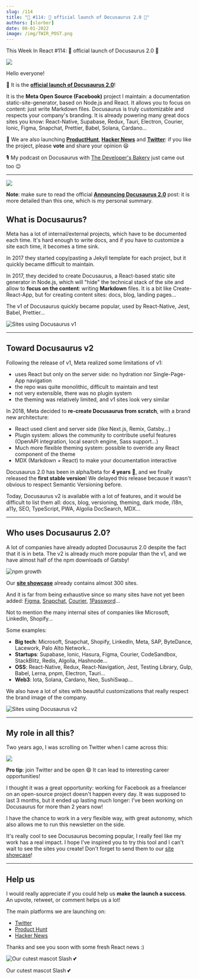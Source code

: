 ```yaml
---
slug: /114
title: "📨 #114: 🎉 official launch of Docusaurus 2.0 🥳️"
authors: [slorber]
date: 08-01-2022
image: /img/TWIR_POST.png
---
```


This Week In React #114: 🎉 official launch of Docusaurus 2.0 🥳️

![](/img/TWIR_POST.png)

<!-- truncate -->

Hello everyone!

🎉 It is the [**official launch of Docusaurus 2.0**](https://docusaurus.io/blog/2022/08/01/announcing-docusaurus-2.0?utm_campaign=This%20Week%20In%20React&utm_medium=email&utm_source=Revue%20newsletter)!

It is the **Meta Open Source (Facebook)** project I maintain: a documentation static-site-generator, based on Node.js and React. It allows you to focus on content: just write Markdown files. Docusaurus is truly customizable and respects your company's branding. It is already powering many great docs sites you know: React-Native, Supabase, Redux, Tauri, Electron, Courier, Ionic, Figma, Snapchat, Prettier, Babel, Solana, Cardano...

🙏 We are also launching [**ProductHunt**](https://www.producthunt.com/posts/docusaurus-2-0?utm_campaign=This%20Week%20In%20React&utm_medium=email&utm_source=Revue%20newsletter), [**Hacker News**](https://news.ycombinator.com/item?id=32303052&utm_campaign=This%20Week%20In%20React&utm_medium=email&utm_source=Revue%20newsletter) and [**Twitter**](https://twitter.com/docusaurus/status/1554000364432769025?utm_campaign=This%20Week%20In%20React&utm_medium=email&utm_source=Revue%20newsletter): if you like the project, please **vote** and share your opinion 😃

🎙️ My podcast on Docusaurus with [The Developer's Bakery](https://thebakery.dev/39/?utm_campaign=This%20Week%20In%20React&utm_medium=email&utm_source=Revue%20newsletter) just came out too 😉

---

[![](https://s3.amazonaws.com/revue/items/images/017/224/019/mail/social-card.png?1659345670)](https://docusaurus.io/blog/2022/08/01/announcing-docusaurus-2.0?utm_campaign=This%20Week%20In%20React&utm_medium=email&utm_source=Revue%20newsletter)

**Note**: make sure to read the official [**Announcing Docusaurus 2.0**](https://docusaurus.io/blog/2022/08/01/announcing-docusaurus-2.0) post: it is more detailed than this one, which is my personal summary.

## What is Docusaurus?

Meta has a lot of internal/external projects, which have to be documented each time. It's hard enough to write docs, and if you have to customize a site each time, it becomes a time sink.

In 2017 they started copy/pasting a Jekyll template for each project, but it quickly became difficult to maintain.

In 2017, they decided to create Docusaurus, a React-based static site generator in Node.js, which will "hide" the technical stack of the site and allow to **focus on the content**: writing **Markdown** files. It is a bit like Create-React-App, but for creating content sites: docs, blog, landing pages...

The v1 of Docusaurus quickly became popular, used by React-Native, Jest, Babel, Prettier...

![Sites using Docusaurus v1](https://s3.amazonaws.com/revue/items/images/017/224/025/original/v1.gif?1659345706)

---

## Toward Docusaurus v2

Following the release of v1, Meta realized some limitations of v1:

- uses React but only on the server side: no hydration nor Single-Page-App navigation
- the repo was quite monolithic, difficult to maintain and test
- not very extensible, there was no plugin system
- the theming was relatively limited, and v1 sites look very similar

In 2018, Meta decided to **re-create Docusaurus from scratch**, with a brand new architecture:

- React used client and server side (like Next.js, Remix, Gatsby...)
- Plugin system: allows the community to contribute useful features (OpenAPI integration, local search engine, Sass support...)
- Much more flexible theming system: possible to override any React component of the theme
- MDX (Markdown + React) to make your documentation interactive

Docusaurus 2.0 has been in alpha/beta for **4 years** 🤪, and we finally released the **first stable version**! We delayed this release because it wasn't obvious to respect Semantic Versioning before.

Today, Docusaurus v2 is available with a lot of features, and it would be difficult to list them all: docs, blog, versioning, theming, dark mode, i18n, a11y, SEO, TypeScript, PWA, Algolia DocSearch, MDX...

---

## Who uses Docusaurus 2.0?

A lot of companies have already adopted Docusaurus 2.0 despite the fact that it is in beta. The v2 is already much more popular than the v1, and we have almost half of the npm downloads of Gatsby!

![npm growth](https://s3.amazonaws.com/revue/items/images/017/224/035/mail/npm-downloads.png?1659345822)

Our [**site showcase**](https://docusaurus.io/showcase?utm_campaign=This%20Week%20In%20React&utm_medium=email&utm_source=Revue%20newsletter) already contains almost 300 sites.

And it is far from being exhaustive since so many sites have not yet been added: [Figma](https://www.figma.com/plugin-docs/?utm_campaign=This%20Week%20In%20React&utm_medium=email&utm_source=Revue%20newsletter), [Snapchat](https://docs.snap.com/?utm_campaign=This%20Week%20In%20React&utm_medium=email&utm_source=Revue%20newsletter), [Courier](https://www.courier.com/docs/?utm_campaign=This%20Week%20In%20React&utm_medium=email&utm_source=Revue%20newsletter), [1Password](https://developer.1password.com/?utm_campaign=This%20Week%20In%20React&utm_medium=email&utm_source=Revue%20newsletter)...

Not to mention the many internal sites of companies like Microsoft, LinkedIn, Shopify...

Some examples:

- **Big tech**: Microsoft, Snapchat, Shopify, LinkedIn, Meta, SAP, ByteDance, Lacework, Palo Alto Network...
- **Startups**: Supabase, Ionic, Hasura, Figma, Courier, CodeSandbox, StackBlitz, Redis, Algolia, Hashnode...
- **OSS**: React-Native, Redux, React-Navigation, Jest, Testing Library, Gulp, Babel, Lerna, pnpm, Electron, Tauri...
- **Web3**: Iota, Solana, Cardano, Neo, SushiSwap...

We also have a lot of sites with beautiful customizations that really respect the brand image of the company.

![Sites using Docusaurus v2](https://s3.amazonaws.com/revue/items/images/017/224/051/original/showcase-2.gif?1659345869)

---

## My role in all this?

Two years ago, I was scrolling on Twitter when I came across this:

[![](https://user-images.githubusercontent.com/749374/182660849-cc39d9d0-85ad-481c-a681-743a9c5b20c7.png)](https://twitter.com/sebastienlorber/status/1232059882091749376)

**Pro tip**: join Twitter and be open 😄 It can lead to interesting career opportunities!

I thought it was a great opportunity: working for Facebook as a freelancer on an open-source project doesn't happen every day. It was supposed to last 3 months, but it ended up lasting much longer: I've been working on Docusaurus for more than 2 years now!

I have the chance to work in a very flexible way, with great autonomy, which also allows me to run this newsletter on the side.

It's really cool to see Docusaurus becoming popular, I really feel like my work has a real impact. I hope I've inspired you to try this tool and I can't wait to see the sites you create! Don't forget to send them to our [site showcase](https://docusaurus.io/showcase?utm_campaign=This%20Week%20In%20React&utm_medium=email&utm_source=Revue%20newsletter)!

---

## Help us

I would really appreciate if you could help us **make the launch a success**. An upvote, retweet, or comment helps us a lot!

The main platforms we are launching on:

- [Twitter](https://twitter.com/docusaurus/status/1554000364432769025?utm_campaign=This%20Week%20In%20React&utm_medium=email&utm_source=Revue%20newsletter)
- [Product Hunt](https://www.producthunt.com/posts/docusaurus-2-0?utm_campaign=This%20Week%20In%20React&utm_medium=email&utm_source=Revue%20newsletter)
- [Hacker News](https://news.ycombinator.com/item?id=32303052&utm_campaign=This%20Week%20In%20React&utm_medium=email&utm_source=Revue%20newsletter)

Thanks and see you soon with some fresh React news :)

![Our cutest mascot Slash 💕](https://s3.amazonaws.com/revue/items/images/017/224/190/mail/CleanShot_2022-08-01_at_11.08.03_402x.png?1659346116)

Our cutest mascot Slash 💕
